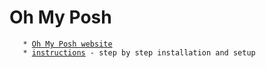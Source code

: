 = Oh My Posh =
	* [[https://ohmyposh.dev/docs/installation/linux|Oh My Posh website]]
	* [[instructions]] - step by step installation and setup
